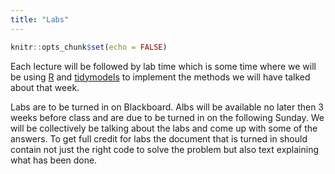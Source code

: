 ```yaml
---
title: "Labs"
---
```


```r
knitr::opts_chunk$set(echo = FALSE)
```

Each lecture will be followed by lab time which is some time where we will be using [R](https://cran.r-project.org/) and [tidymodels](https://www.tidymodels.org/) to implement the methods we will have talked about that week.

Labs are to be turned in on Blackboard. Albs will be available no later then 3 weeks before class and are due to be turned in on the following Sunday. We will be collectively be talking about the labs and come up with some of the answers. To get full credit for labs the document that is turned in should contain not just the right code to solve the problem but also text explaining what has been done.
